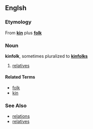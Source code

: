==Englsh==
===Etymology===
From '''[[kin]]''' plus '''[[folk]]'''

===Noun===
'''kinfolk''', sometimes pluralized to '''[[kinfolks]]'''

# [[relatives]]

====Related Terms====
*[[folk]]
*[[kin]]

===See Also===
*[[relations]]
*[[relatives]]